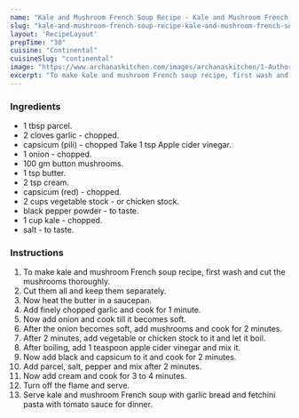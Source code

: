 ---
name: "Kale and Mushroom French Soup Recipe - Kale and Mushroom French Soup Recipe"
slug: "kale-and-mushroom-french-soup-recipe-kale-and-mushroom-french-soup-recipe"
layout: 'RecipeLayout'
prepTime: "30"
cuisine: "Continental"
cuisineSlug: "continental"
image: "https://www.archanaskitchen.com/images/archanaskitchen/1-Author/ruby_pathak-yahoo.com/Kale_And_Mushroom_French_Soup.jpg"
excerpt: "To make kale and mushroom French soup recipe, first wash and cut the mushrooms thoroughly"
---

### Ingredients

-  1 tbsp parcel.
-  2 cloves garlic - chopped.
-  capsicum (pili) - chopped Take 1 tsp Apple cider vinegar.
-  1 onion - chopped.
-  100 gm button mushrooms.
-  1 tsp butter.
-  2 tsp cream.
-  capsicum (red) - chopped.
-  2 cups vegetable stock - or chicken stock.
-  black pepper powder - to taste.
- 1 cup kale - chopped.
-  salt - to taste.

### Instructions

1. To make kale and mushroom French soup recipe, first wash and cut the mushrooms thoroughly.
1. Cut them all and keep them separately.
1. Now heat the butter in a saucepan.
1. Add finely chopped garlic and cook for 1 minute.
1. Now add onion and cook till it becomes soft.
1. After the onion becomes soft, add mushrooms and cook for 2 minutes.
1. After 2 minutes, add vegetable or chicken stock to it and let it boil.
1. After boiling, add 1 teaspoon apple cider vinegar and mix it.
1. Now add black and capsicum to it and cook for 2 minutes.
1. Add parcel, salt, pepper and mix after 2 minutes.
1. Now add cream and cook for 3 to 4 minutes.
1. Turn off the flame and serve.
1. Serve kale and mushroom French soup with garlic bread and fetchini pasta with tomato sauce for dinner.
